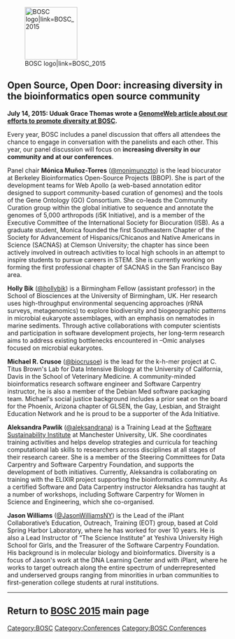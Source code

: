 [[File:Pear.png|120px|right|BOSC logo|link=BOSC_2015]]
== Open Source, Open Door: increasing diversity in the bioinformatics open source community ==

'''July 14, 2015: Uduak Grace Thomas wrote a [https://www.genomeweb.com/informatics/bosc-community-discusses-ways-boost-diversity-participation-bioinformatics GenomeWeb article about our efforts to promote diversity at BOSC].'''

Every year, BOSC includes a panel discussion that offers all attendees the chance to engage in conversation with the panelists and each other. This year, our panel discussion will focus on '''increasing diversity in our community and at our conferences'''.

Panel chair '''Mónica Muñoz-Torres''' ([https://twitter.com/monimunozto @monimunozto]) is the lead biocurator at Berkeley Bioinformatics Open-Source Projects (BBOP). She is part of the development teams for Web Apollo (a web-based annotation editor designed to support community-based curation of genomes) and the tools of the Gene Ontology (GO) Consortium. She co-leads the Community Curation group within the global initiative to sequence and annotate the genomes of 5,000 arthropods (i5K Initiative), and is a member of the Executive Committee of the International Society for Biocuration (ISB). As a graduate student, Monica founded the first Southeastern Chapter of the Society for Advancement of Hispanics/Chicanos and Native Americans in Science (SACNAS) at Clemson University; the chapter has since been actively involved in outreach activities to local high schools in an attempt to inspire students to pursue careers in STEM. She is currently working on forming the first professional chapter of SACNAS in the San Francisco Bay area. 

'''Holly Bik''' ([https://twitter.com/hollybik @hollybik]) is a Birmingham Fellow (assistant professor) in the School of Biosciences at the University of Birmingham, UK. Her research uses high-throughput environmental sequencing approaches (rRNA surveys, metagenomics) to explore biodiversity and biogeographic patterns in microbial eukaryote assemblages, with an emphasis on nematodes in marine sediments. Through active collaborations with computer scientists and participation in software development projects, her long-term research aims to address existing bottlenecks encountered in –Omic analyses focused on microbial eukaryotes.

'''Michael R. Crusoe''' ([https://twitter.com/biocrusoe @biocrusoe]) is the lead for the k-h-mer project at C. Titus Brown's Lab for Data Intensive Biology at the University of California, Davis in the School of Veterinary Medicine. A community-minded bioinformatics research software engineer and Software Carpentry instructor, he is also a member of the Debian Med software packaging team. Michael's social justice background includes a prior seat on the board for the Phoenix, Arizona chapter of GLSEN, the Gay, Lesbian, and Straight Education Network and he is proud to be a supporter of the Ada Initiative.

'''Aleksandra Pawlik''' ([https://twitter.com/aleksandrana @aleksandrana]) is a Training Lead at the [http://www.software.ac.uk/ Software Sustainability Institute] at Manchester University, UK. She coordinates training activities and helps develop strategies and curricula for teaching computational lab skills to researchers across disciplines at all stages of their research career. She is a member of the Steering Committees for Data Carpentry and Software Carpentry Foundation, and supports the development of both initiatives. Currently, Aleksandra is collaborating on training with the ELIXIR project supporting the bioinformatics community.  As a certified Software and Data Carpentry instructor Aleksandra has taught at a number of workshops, including Software Carpentry for Women in Science and Engineering, which she co-organised.

'''Jason Williams''' ([https://twitter.com/JasonWilliamsNY @JasonWilliamsNY]) is the Lead of the iPlant Collaborative’s Education, Outreach, Training (EOT) group, based at Cold Spring Harbor Laboratory, where he has worked for over 10 years. He is also a Lead Instructor of “The Science Institute” at Yeshiva University High School for Girls, and the Treasurer of the Software Carpentry Foundation. His background is in molecular biology and bioinformatics. Diversity is a focus of Jason's work at the DNA Learning Center and with iPlant, where he works to target outreach along the entire spectrum of underrepresented and underserved groups ranging from minorities in urban communities to first-generation college students at rural institutions. 

----

== Return to [[BOSC 2015]] main page ==

[[Category:BOSC]] [[Category:Conferences]]
[[Category:BOSC Conferences]]